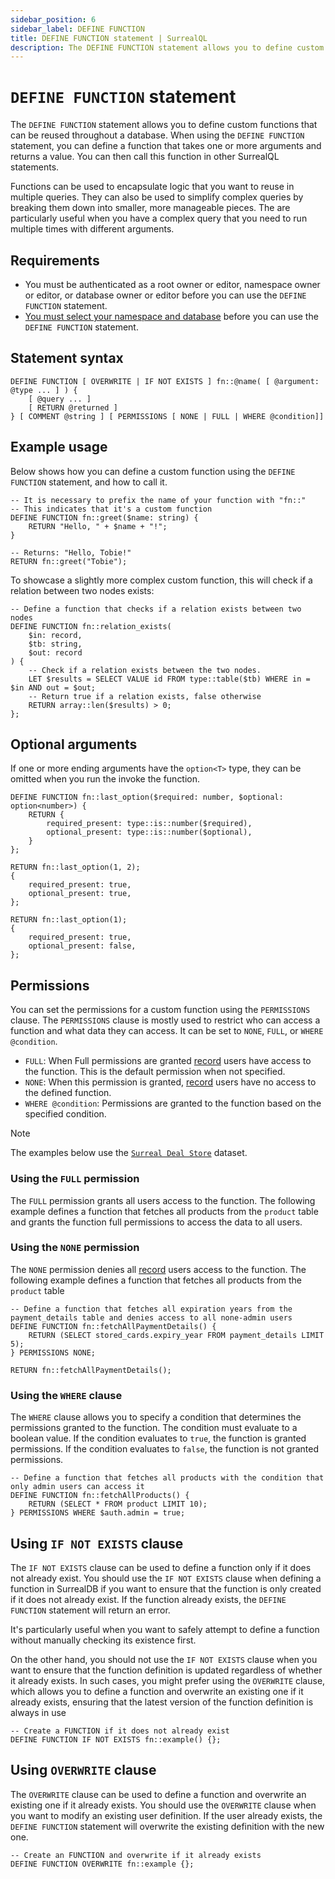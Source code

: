 ```yaml
---
sidebar_position: 6
sidebar_label: DEFINE FUNCTION
title: DEFINE FUNCTION statement | SurrealQL
description: The DEFINE FUNCTION statement allows you to define custom functions that can be reused throughout a database.
---
```



# `DEFINE FUNCTION` statement

The `DEFINE FUNCTION` statement allows you to define custom functions that can be reused throughout a database. When using the `DEFINE FUNCTION` statement, you can define a function that takes one or more arguments and returns a value. You can then call this function in other SurrealQL statements.

Functions can be used to encapsulate logic that you want to reuse in multiple queries. They can also be used to simplify complex queries by breaking them down into smaller, more manageable pieces. The are particularly useful when you have a complex query that you need to run multiple times with different arguments.

## Requirements

- You must be authenticated as a root owner or editor, namespace owner or editor, or database owner or editor before you can use the `DEFINE FUNCTION` statement.
- [You must select your namespace and database](/docs/surrealql/statements/use) before you can use the `DEFINE FUNCTION` statement.

## Statement syntax

```syntax title="SurrealQL Syntax"
DEFINE FUNCTION [ OVERWRITE | IF NOT EXISTS ] fn::@name( [ @argument: @type ... ] ) {
	[ @query ... ]
	[ RETURN @returned ]
} [ COMMENT @string ] [ PERMISSIONS [ NONE | FULL | WHERE @condition]]
```

## Example usage
Below shows how you can define a custom function using the `DEFINE FUNCTION` statement, and how to call it.

```surql
-- It is necessary to prefix the name of your function with "fn::"
-- This indicates that it's a custom function
DEFINE FUNCTION fn::greet($name: string) {
	RETURN "Hello, " + $name + "!";
}

-- Returns: "Hello, Tobie!"
RETURN fn::greet("Tobie");
```
To showcase a slightly more complex custom function, this will check if a relation between two nodes exists:

```surql
-- Define a function that checks if a relation exists between two nodes
DEFINE FUNCTION fn::relation_exists(
	$in: record,
	$tb: string,
	$out: record
) {
	-- Check if a relation exists between the two nodes.
	LET $results = SELECT VALUE id FROM type::table($tb) WHERE in = $in AND out = $out;
	-- Return true if a relation exists, false otherwise
    RETURN array::len($results) > 0;
};
```

## Optional arguments
If one or more ending arguments have the `option<T>` type, they can be omitted when you run the invoke the function.

```surql
DEFINE FUNCTION fn::last_option($required: number, $optional: option<number>) {
	RETURN {
		required_present: type::is::number($required),
		optional_present: type::is::number($optional),
	}
};

RETURN fn::last_option(1, 2);
{
	required_present: true,
	optional_present: true,
};

RETURN fn::last_option(1);
{
	required_present: true,
	optional_present: false,
};
```

## Permissions

You can set the permissions for a custom function using the `PERMISSIONS` clause. The `PERMISSIONS` clause is mostly used to restrict who can access a function and what data they can access. It can be set to `NONE`, `FULL`, or `WHERE @condition`.

- `FULL`: When Full permissions are granted [record](/docs/surrealdb/security/authentication#record-users) users have access to the function. This is the default permission when not specified.
- `NONE`: When this permission is granted, [record](/docs/surrealdb/security/authentication#record-users) users have no access to the defined function.
- `WHERE @condition`: Permissions are granted to the function based on the specified condition.


> [!NOTE]
> The examples below use the [`Surreal Deal Store`](/docs/surrealql/demo#surreal-deal-store---there-is-a-lot-in-store-for-you-recommended) dataset.

### Using the `FULL` permission

The `FULL` permission grants all users access to the function. The following example defines a function that fetches all products from the `product` table and grants the function full permissions to access the data to all users.

<SurrealistMini url="https://surrealist.app/mini?query=--+Define+a+function+to+fetch+all+products.+All+users+can+access+this+function%0ADEFINE+FUNCTION+fn%3A%3AfetchAllProducts%28%29+%7B%0A%09RETURN+%28SELECT+*+FROM+product+LIMIT+10%29%3B%0A%7D+PERMISSIONS+FULL%3B%0A%0A--+Returns%3A+The+first+10+products+in+the+product+table%0ARETURN+fn%3A%3AfetchAllProducts%28%29%3B&dataset=surreal-deal-store&orientation=horizontal"/>

### Using the `NONE` permission

The `NONE` permission denies all [record](/docs/surrealdb/security/authentication#record-users) users access to the function. The following example defines a function that fetches all products from the `product` table

```surql
-- Define a function that fetches all expiration years from the payment_details table and denies access to all none-admin users
DEFINE FUNCTION fn::fetchAllPaymentDetails() {
	RETURN (SELECT stored_cards.expiry_year FROM payment_details LIMIT 5);
} PERMISSIONS NONE;

RETURN fn::fetchAllPaymentDetails();
```

### Using the `WHERE` clause

The `WHERE` clause allows you to specify a condition that determines the permissions granted to the function. The condition must evaluate to a boolean value. If the condition evaluates to `true`, the function is granted permissions. If the condition evaluates to `false`, the function is not granted permissions.

```surql
-- Define a function that fetches all products with the condition that only admin users can access it
DEFINE FUNCTION fn::fetchAllProducts() {
	RETURN (SELECT * FROM product LIMIT 10);
} PERMISSIONS WHERE $auth.admin = true;
```

## Using `IF NOT EXISTS` clause

<Since v="v1.3.0" />

The `IF NOT EXISTS` clause can be used to define a function only if it does not already exist. You should use the `IF NOT EXISTS` clause when defining a function in SurrealDB if you want to ensure that the function is only created if it does not already exist. If the function already exists, the `DEFINE FUNCTION` statement will return an error.

It's particularly useful when you want to safely attempt to define a function without manually checking its existence first.

On the other hand, you should not use the `IF NOT EXISTS` clause when you want to ensure that the function definition is updated regardless of whether it already exists. In such cases, you might prefer using the `OVERWRITE` clause, which allows you to define a function and overwrite an existing one if it already exists, ensuring that the latest version of the function definition is always in use

```surql
-- Create a FUNCTION if it does not already exist
DEFINE FUNCTION IF NOT EXISTS fn::example() {};
```

## Using `OVERWRITE` clause

<Since v="v2.0.0" />

The `OVERWRITE` clause can be used to define a function and overwrite an existing one if it already exists. You should use the `OVERWRITE` clause when you want to modify an existing user definition. If the user already exists, the `DEFINE FUNCTION` statement will overwrite the existing definition with the new one.

```surql
-- Create an FUNCTION and overwrite if it already exists
DEFINE FUNCTION OVERWRITE fn::example {};
```
